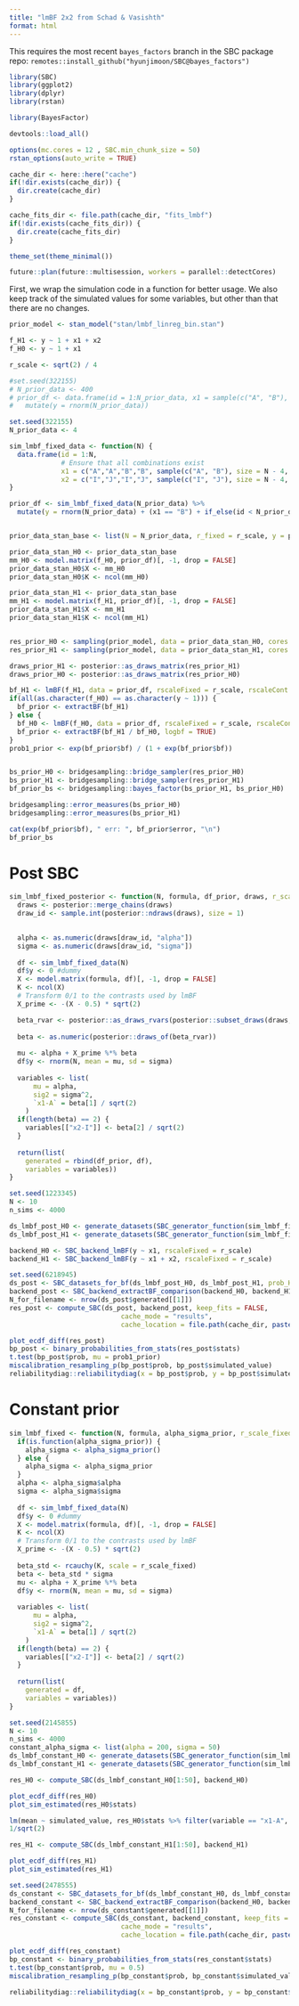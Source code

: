 ```yaml
---
title: "lmBF 2x2 from Schad & Vasishth"
format: html
---
```


This requires the most recent `bayes_factors` branch in the SBC package repo: `remotes::install_github("hyunjimoon/SBC@bayes_factors")`

```r
library(SBC)
library(ggplot2)
library(dplyr)
library(rstan)

library(BayesFactor)

devtools::load_all()

options(mc.cores = 12 , SBC.min_chunk_size = 50)
rstan_options(auto_write = TRUE)

cache_dir <- here::here("cache")
if(!dir.exists(cache_dir)) {
  dir.create(cache_dir)
}

cache_fits_dir <- file.path(cache_dir, "fits_lmbf")
if(!dir.exists(cache_fits_dir)) {
  dir.create(cache_fits_dir)
}

theme_set(theme_minimal())
```

```r
future::plan(future::multisession, workers = parallel::detectCores)
```


First, we wrap the simulation code in a function for better usage. We also keep track
of the simulated values for some variables, but other than that there are no changes.

```r
prior_model <- stan_model("stan/lmbf_linreg_bin.stan")
```

```r
f_H1 <- y ~ 1 + x1 + x2
f_H0 <- y ~ 1 + x1

r_scale <- sqrt(2) / 4

#set.seed(322155)
# N_prior_data <- 400
# prior_df <- data.frame(id = 1:N_prior_data, x1 = sample(c("A", "B"), size = N_prior_data, replace = TRUE)) %>%
#   mutate(y = rnorm(N_prior_data))

set.seed(322155)
N_prior_data <- 4

sim_lmbf_fixed_data <- function(N) {
  data.frame(id = 1:N,
             # Ensure that all combinations exist
             x1 = c("A","A","B","B", sample(c("A", "B"), size = N - 4, replace = TRUE)),
             x2 = c("I","J","I","J", sample(c("I", "J"), size = N - 4, replace = TRUE)))
}

prior_df <- sim_lmbf_fixed_data(N_prior_data) %>%
  mutate(y = rnorm(N_prior_data) + (x1 == "B") + if_else(id < N_prior_data * 0.9, 0, (x2 == "J")))


prior_data_stan_base <- list(N = N_prior_data, r_fixed = r_scale, y = prior_df$y)

prior_data_stan_H0 <- prior_data_stan_base
mm_H0 <- model.matrix(f_H0, prior_df)[, -1, drop = FALSE]
prior_data_stan_H0$X <- mm_H0
prior_data_stan_H0$K <- ncol(mm_H0)

prior_data_stan_H1 <- prior_data_stan_base
mm_H1 <- model.matrix(f_H1, prior_df)[, -1, drop = FALSE]
prior_data_stan_H1$X <- mm_H1
prior_data_stan_H1$K <- ncol(mm_H1)


res_prior_H0 <- sampling(prior_model, data = prior_data_stan_H0, cores = 1, iter = 16000, warmup = 1000, thin = 10)
res_prior_H1 <- sampling(prior_model, data = prior_data_stan_H1, cores = 1, iter = 16000, warmup = 1000, thin = 10)

draws_prior_H1 <- posterior::as_draws_matrix(res_prior_H1)
draws_prior_H0 <- posterior::as_draws_matrix(res_prior_H0)

bf_H1 <- lmBF(f_H1, data = prior_df, rscaleFixed = r_scale, rscaleCont = r_scale, rscaleRandom = r_scale)
if(all(as.character(f_H0) == as.character(y ~ 1))) {
  bf_prior <- extractBF(bf_H1)
} else {
  bf_H0 <- lmBF(f_H0, data = prior_df, rscaleFixed = r_scale, rscaleCont = r_scale, rscaleRandom = r_scale)
  bf_prior <- extractBF(bf_H1 / bf_H0, logbf = TRUE)
}
prob1_prior <- exp(bf_prior$bf) / (1 + exp(bf_prior$bf))


bs_prior_H0 <- bridgesampling::bridge_sampler(res_prior_H0)
bs_prior_H1 <- bridgesampling::bridge_sampler(res_prior_H1)
bf_prior_bs <- bridgesampling::bayes_factor(bs_prior_H1, bs_prior_H0)

bridgesampling::error_measures(bs_prior_H0)
bridgesampling::error_measures(bs_prior_H1)

cat(exp(bf_prior$bf), " err: ", bf_prior$error, "\n")
bf_prior_bs
```





# Post SBC

```r
sim_lmbf_fixed_posterior <- function(N, formula, df_prior, draws, r_scale_fixed = r_scale) {
  draws <- posterior::merge_chains(draws)
  draw_id <- sample.int(posterior::ndraws(draws), size = 1)

  
  alpha <- as.numeric(draws[draw_id, "alpha"])
  sigma <- as.numeric(draws[draw_id, "sigma"])
  
  df <- sim_lmbf_fixed_data(N)
  df$y <- 0 #dummy
  X <- model.matrix(formula, df)[, -1, drop = FALSE]
  K <- ncol(X)
  # Transform 0/1 to the contrasts used by lmBF
  X_prime <- -(X - 0.5) * sqrt(2)

  beta_rvar <- posterior::as_draws_rvars(posterior::subset_draws(draws, draw = draw_id))$beta
  
  beta <- as.numeric(posterior::draws_of(beta_rvar)) 
    
  mu <- alpha + X_prime %*% beta
  df$y <- rnorm(N, mean = mu, sd = sigma)
  
  variables <- list(
      mu = alpha,
      sig2 = sigma^2,
      `x1-A` = beta[1] / sqrt(2)
    )
  if(length(beta) == 2) {
    variables[["x2-I"]] <- beta[2] / sqrt(2)
  }
  
  return(list(
    generated = rbind(df_prior, df),
    variables = variables))
}

```

```r
set.seed(1223345)
N <- 10
n_sims <- 4000

ds_lmbf_post_H0 <- generate_datasets(SBC_generator_function(sim_lmbf_fixed_posterior, N = N, formula = y ~ x1,  draws = draws_prior_H0, df_prior = prior_df), n_sims = n_sims)
ds_lmbf_post_H1 <- generate_datasets(SBC_generator_function(sim_lmbf_fixed_posterior, N = N, formula = y ~ x1 + x2, draws = draws_prior_H1, df_prior = prior_df), n_sims = n_sims)
```

```r
backend_H0 <- SBC_backend_lmBF(y ~ x1, rscaleFixed = r_scale)
backend_H1 <- SBC_backend_lmBF(y ~ x1 + x2, rscaleFixed = r_scale)
```


```r
set.seed(6218945)
ds_post <- SBC_datasets_for_bf(ds_lmbf_post_H0, ds_lmbf_post_H1, prob_H1 = prob1_prior)
backend_post <- SBC_backend_extractBF_comparison(backend_H0, backend_H1)
N_for_filename <- nrow(ds_post$generated[[1]])
res_post <- compute_SBC(ds_post, backend_post, keep_fits = FALSE,
                            cache_mode = "results",
                            cache_location = file.path(cache_dir, paste0("lmbf_post_", N_for_filename, ".rds")))

plot_ecdf_diff(res_post)
bp_post <- binary_probabilities_from_stats(res_post$stats)
t.test(bp_post$prob, mu = prob1_prior)
miscalibration_resampling_p(bp_post$prob, bp_post$simulated_value)
reliabilitydiag::reliabilitydiag(x = bp_post$prob, y = bp_post$simulated_value)

```






# Constant prior

```r
sim_lmbf_fixed <- function(N, formula, alpha_sigma_prior, r_scale_fixed = r_scale) {
  if(is.function(alpha_sigma_prior)) {
    alpha_sigma <- alpha_sigma_prior()
  } else {
    alpha_sigma <- alpha_sigma_prior
  }
  alpha <- alpha_sigma$alpha
  sigma <- alpha_sigma$sigma
  
  df <- sim_lmbf_fixed_data(N)
  df$y <- 0 #dummy
  X <- model.matrix(formula, df)[, -1, drop = FALSE]
  K <- ncol(X)
  # Transform 0/1 to the contrasts used by lmBF
  X_prime <- -(X - 0.5) * sqrt(2)
  
  beta_std <- rcauchy(K, scale = r_scale_fixed)
  beta <- beta_std * sigma
  mu <- alpha + X_prime %*% beta
  df$y <- rnorm(N, mean = mu, sd = sigma)
  
  variables <- list(
      mu = alpha,
      sig2 = sigma^2,
      `x1-A` = beta[1] / sqrt(2)
    )
  if(length(beta) == 2) {
    variables[["x2-I"]] <- beta[2] / sqrt(2)
  }
  
  return(list(
    generated = df,
    variables = variables))
}

```

```r
set.seed(2145855)
N <- 10
n_sims <- 4000
constant_alpha_sigma <- list(alpha = 200, sigma = 50)
ds_lmbf_constant_H0 <- generate_datasets(SBC_generator_function(sim_lmbf_fixed, N = N, formula = y ~ x1, alpha_sigma_prior = constant_alpha_sigma), n_sims = n_sims)
ds_lmbf_constant_H1 <- generate_datasets(SBC_generator_function(sim_lmbf_fixed, N = N, formula = y ~ x1 + x2, alpha_sigma_prior = constant_alpha_sigma), n_sims = n_sims)
```


```r
res_H0 <- compute_SBC(ds_lmbf_constant_H0[1:50], backend_H0)

plot_ecdf_diff(res_H0)
plot_sim_estimated(res_H0$stats)
```

```r
lm(mean ~ simulated_value, res_H0$stats %>% filter(variable == "x1-A", simulated_value < 1000))
1/sqrt(2)
```



```r
res_H1 <- compute_SBC(ds_lmbf_constant_H1[1:50], backend_H1)

plot_ecdf_diff(res_H1)
plot_sim_estimated(res_H1)
```

```r
set.seed(2478555)
ds_constant <- SBC_datasets_for_bf(ds_lmbf_constant_H0, ds_lmbf_constant_H1)
backend_constant <- SBC_backend_extractBF_comparison(backend_H0, backend_H1)
N_for_filename <- nrow(ds_constant$generated[[1]])
res_constant <- compute_SBC(ds_constant, backend_constant, keep_fits = FALSE,
                            cache_mode = "results",
                            cache_location = file.path(cache_dir, paste0("lmbf_post_constant_", N_for_filename, ".rds")))

plot_ecdf_diff(res_constant)
bp_constant <- binary_probabilities_from_stats(res_constant$stats)
t.test(bp_constant$prob, mu = 0.5)
miscalibration_resampling_p(bp_constant$prob, bp_constant$simulated_value)

reliabilitydiag::reliabilitydiag(x = bp_constant$prob, y = bp_constant$simulated_value)

```




